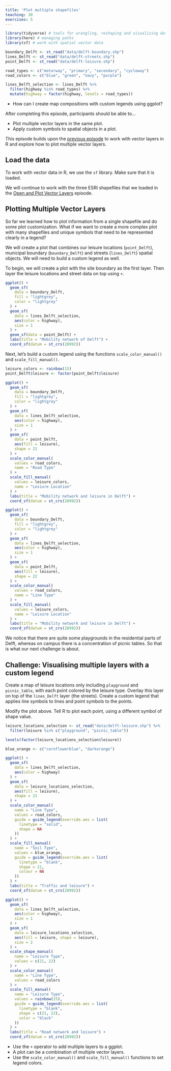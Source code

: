 ```yaml
---
title: 'Plot multiple shapefiles'
teaching: 30
exercises: 5
---
```


```r
library(tidyverse) # tools for wrangling, reshaping and visualizing data
library(here) # managing paths
library(sf) # work with spatial vector data

boundary_Delft <- st_read("data/delft-boundary.shp")
lines_Delft <- st_read("data/delft-streets.shp")
point_Delft <- st_read("data/delft-leisure.shp")

road_types <- c("motorway", "primary", "secondary", "cycleway")
road_colors <- c("blue", "green", "navy", "purple")

lines_Delft_selection <- lines_Delft %>%
  filter(highway %in% road_types) %>%
  mutate(highway = factor(highway, levels = road_types))
```

:::::::::::::::::::::::::::::::::::::: questions 

- How can I create map compositions with custom legends using ggplot?

::::::::::::::::::::::::::::::::::::::::::::::::

::::::::::::::::::::::::::::::::::::: objectives

After completing this episode, participants should be able to…

- Plot multiple vector layers in the same plot.
- Apply custom symbols to spatial objects in a plot.

::::::::::::::::::::::::::::::::::::::::::::::::

This episode builds upon the [previous episode](../episodes/10-explore-and-plot-by-vector-layer-attributes.Rmd) to work with vector layers in R and explore how to plot multiple vector layers.


## Load the data

To work with vector data in R, we use the `sf` library. Make sure that it is loaded.

We will continue to work with the three ESRI shapefiles that we loaded in the [Open and Plot Vector Layers](../episodes/09-open-and-plot-vector-layers.Rmd) episode.



## Plotting Multiple Vector Layers

So far we learned how to plot information from a single shapefile and do some plot customization. What if we want to create a more complex plot with many shapefiles and unique symbols that need to be represented clearly in a legend?

We will create a plot that combines our leisure locations (`point_Delft`), municipal boundary (`boundary_Delft`) and streets (`lines_Delft`) spatial objects. We will need to build a custom legend as well.

To begin, we will create a plot with the site boundary as the first layer. Then layer the leisure locations and street data on top using `+`.

```r
ggplot() +
  geom_sf(
    data = boundary_Delft,
    fill = "lightgrey",
    color = "lightgrey"
  ) +
  geom_sf(
    data = lines_Delft_selection,
    aes(color = highway),
    size = 1
  ) +
  geom_sf(data = point_Delft) +
  labs(title = "Mobility network of Delft") +
  coord_sf(datum = st_crs(28992))
```

Next, let’s build a custom legend using the functions `scale_color_manual()` and `scale_fill_manual()`.

```r
leisure_colors <- rainbow(15)
point_Delft$leisure <- factor(point_Delft$leisure)

ggplot() +
  geom_sf(
    data = boundary_Delft,
    fill = "lightgrey",
    color = "lightgrey"
  ) +
  geom_sf(
    data = lines_Delft_selection,
    aes(color = highway),
    size = 1
  ) +
  geom_sf(
    data = point_Delft,
    aes(fill = leisure),
    shape = 21
  ) +
  scale_color_manual(
    values = road_colors,
    name = "Road Type"
  ) +
  scale_fill_manual(
    values = leisure_colors,
    name = "Lesiure Location"
  ) +
  labs(title = "Mobility network and leisure in Delft") +
  coord_sf(datum = st_crs(28992))
```

```r
ggplot() +
  geom_sf(
    data = boundary_Delft,
    fill = "lightgrey",
    color = "lightgrey"
  ) +
  geom_sf(
    data = lines_Delft_selection,
    aes(color = highway),
    size = 1
  ) +
  geom_sf(
    data = point_Delft,
    aes(fill = leisure),
    shape = 22
  ) +
  scale_color_manual(
    values = road_colors,
    name = "Line Type"
  ) +
  scale_fill_manual(
    values = leisure_colors,
    name = "Leisure Location"
  ) +
  labs(title = "Mobility network and leisure in Delft") +
  coord_sf(datum = st_crs(28992))
```

We notice that there are quite some playgrounds in the residential parts of Delft, whereas on campus there is a concentration of picnic tables. So that is what our next challenge is about.


::::::::::::::::::::::::::::::::::::: challenge 

## Challenge: Visualising multiple layers with a custom legend

Create a map of leisure locations only including `playground` and `picnic_table`, with each point colored by the leisure type. Overlay this layer on top of the `lines_Delft` layer (the streets). Create a custom legend that applies line symbols to lines and point symbols to the points.

Modify the plot above. Tell R to plot each point, using a different symbol of shape value.

:::::::::::::::::::::::: solution 

```r
leisure_locations_selection <- st_read("data/delft-leisure.shp") %>%
  filter(leisure %in% c("playground", "picnic_table"))
```

```r
levels(factor(leisure_locations_selection$leisure))
```

```r
blue_orange <- c("cornflowerblue", "darkorange")
```

```r
ggplot() +
  geom_sf(
    data = lines_Delft_selection,
    aes(color = highway)
  ) +
  geom_sf(
    data = leisure_locations_selection,
    aes(fill = leisure),
    shape = 21
  ) +
  scale_color_manual(
    name = "Line Type",
    values = road_colors,
    guide = guide_legend(override.aes = list(
      linetype = "solid",
      shape = NA
    ))
  ) +
  scale_fill_manual(
    name = "Soil Type",
    values = blue_orange,
    guide = guide_legend(override.aes = list(
      linetype = "blank",
      shape = 21,
      colour = NA
    ))
  ) +
  labs(title = "Traffic and leisure") +
  coord_sf(datum = st_crs(28992))
```

```r
ggplot() +
  geom_sf(
    data = lines_Delft_selection,
    aes(color = highway),
    size = 1
  ) +
  geom_sf(
    data = leisure_locations_selection,
    aes(fill = leisure, shape = leisure),
    size = 2
  ) +
  scale_shape_manual(
    name = "Leisure Type",
    values = c(21, 22)
  ) +
  scale_color_manual(
    name = "Line Type",
    values = road_colors
  ) +
  scale_fill_manual(
    name = "Leisure Type",
    values = rainbow(15),
    guide = guide_legend(override.aes = list(
      linetype = "blank",
      shape = c(21, 22),
      color = "black"
    ))
  ) +
  labs(title = "Road network and leisure") +
  coord_sf(datum = st_crs(28992))
```

:::::::::::::::::::::::::::::::::

::::::::::::::::::::::::::::::::::::::::::::::::


::::::::::::::::::::::::::::::::::::: keypoints 

- Use the `+` operator to add multiple layers to a ggplot.
- A plot can be a combination of multiple vector layers.
- Use the `scale_color_manual()` and `scale_fill_manual()` functions to set legend colors.

::::::::::::::::::::::::::::::::::::::::::::::::

